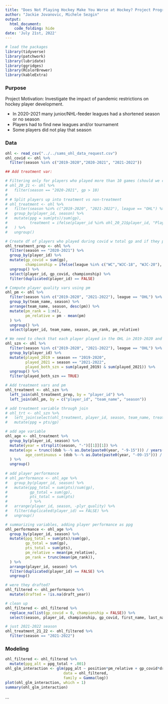 ```yaml
---
title: "Does Not Playing Hockey Make You Worse at Hockey? Project Progress 7-21-22"
author: "Jackie Jovanovic, Michele Sezgin"
output: 
  html_document:
    code_folding: hide
date: 'July 21st, 2022'
---
```


```r
# load the packages
library(tidyverse)
library(patchwork)
library(lubridate)
library(ggridges)
library(RColorBrewer)
library(kableExtra)
```

### Purpose

Project Motivation: Investigate the impact of pandemic restrictions on hockey player development.

*   In 2020-2021 many junior/NHL-feeder leagues had a shortened season or no season
*   Players had to find new leagues and/or tournament
*   Some players did not play that season

### Data

```r
ohl <- read_csv("../../sams_ohl_data_request.csv")
ohl_covid <- ohl %>%
  filter(season %in% c("2019-2020","2020-2021", "2021-2022"))
```

```r
## Add treatment var:

# Filtering only for players who played more than 10 games (should we combine number of games played across leagues?)
# ohl_20_21 <- ohl %>%
#   filter(season == "2020-2021", gp > 10)
# 
# # Split players up into treatment vs non-treatment
# ohl_treatment <- ohl %>%
#   filter(season %in% c("2019-2020", "2021-2022"), league == "OHL") %>%
#   group_by(player_id, season) %>%
#   mutate(ppg = sum(pts)/sum(gp),
#          treatment = ifelse(player_id %in% ohl_20_21$player_id, "Played", "Didn't play")
#   ) %>%
#   ungroup()

# Create df of players who played during covid w total gp and if they played championship
ohl_treatment_prep <- ohl %>%
  filter(season == "2020-2021") %>%
  group_by(player_id) %>%
  mutate(gp_covid = sum(gp),
         championship = ifelse(league %in% c("WC","WJC-18", "WJC-20"), TRUE, FALSE)) %>%
  ungroup() %>%
  select(player_id, gp_covid, championship) %>%
  filter(duplicated(player_id) == FALSE)

# Compute player quality vars using pm
ohl_pm <- ohl %>%
  filter(season %in% c("2019-2020", "2021-2022"), league == "OHL") %>%
  group_by(team_name, season) %>%
  arrange(team_name, season, desc(pm)) %>%
  mutate(pm_rank = 1:n(),
         pm_relative = pm - mean(pm)
  ) %>%
  ungroup() %>%
  select(player_id, team_name, season, pm_rank, pm_relative)

# We need to check that each player played in the OHL in 2019-2020 and 2021-2022
ohl_szn <- ohl %>%
  filter(season %in% c("2019-2020", "2021-2022"), league == "OHL") %>%
  group_by(player_id) %>%
  mutate(played_2019 = season == "2019-2020",
         played_2021 = season == "2021-2022",
         played_both_szn = sum(played_2019) & sum(played_2021)) %>%
  ungroup() %>%
  filter(played_both_szn == TRUE)

# Add treatment vars and pm
ohl_treatment <- ohl_szn %>%
  left_join(ohl_treatment_prep, by = "player_id") %>%
  left_join(ohl_pm, by = c("player_id", "team_name", "season"))

# add treatment variable through join
# ohl_trt <- ohl_szn %>%
#   left_join(select(ohl_treatment, player_id, season, team_name, treatment), by = c("player_id", "team_name", "season")) %>%
#   mutate(ppg = pts/gp) 

# add age variable
ohl_age <- ohl_treatment %>%
  group_by(player_id, season) %>%
  mutate(year = strsplit(season, "-")[[1]][1]) %>%
  mutate(age = trunc((dob %--% as.Date(paste0(year, "-9-15"))) / years(1)),
         age_continuous = (dob %--% as.Date(paste0(year, "-09-15"))) / years(1)
  ) %>%
  ungroup()
    
# add player performance
# ohl_performance <- ohl_age %>%
#   group_by(player_id, season) %>%
#   mutate(ppg_total = sum(pts)/sum(gp),
#          gp_total = sum(gp),
#          pts_total = sum(pts)
#          ) %>%
#   arrange(player_id, season, -plyr_quality) %>%
#   filter(duplicated(player_id) == FALSE) %>%
#   ungroup()

# summarizing variables, adding player performance as ppg
ohl_performance <- ohl_age %>%
  group_by(player_id, season) %>%
  mutate(ppg_total = sum(pts)/sum(gp),
         gp_total = sum(gp),
         pts_total = sum(pts),
         pm_relative = mean(pm_relative),
         pm_rank = trunc(mean(pm_rank)),
  ) %>%
  arrange(player_id, season) %>%
  filter(duplicated(player_id) == FALSE) %>%
  ungroup()

# were they drafted?
ohl_filtered <- ohl_performance %>%
  mutate(drafted = !is.na(draft_year)) 

# clean up
ohl_filtered <- ohl_filtered %>%
  replace_na(list(gp_covid = 0, championship = FALSE)) %>%
  select(season, player_id, championship, gp_covid, first_name, last_name, position, age, gp_total, pts_total, ppg_total, drafted, draft_year, round, overall_pick_num, age_continuous, pm_relative, pm_rank, pm)

# just 2021-2022 season
ohl_treatment_21_22 <- ohl_filtered %>%
  filter(season == "2021-2022")
```

### Modeling

```r
ohl_filtered <- ohl_filtered %>%
  mutate(ppg_alt = ppg_total + .001)
ohl_glm_interaction <- glm(ppg_alt ~ position*pm_relative + gp_covid*drafted + drafted*season + gp_total + pm_relative*gp_total + pm_relative*drafted + age_continuous*pm_relative + season + championship, 
                          data = ohl_filtered, 
                          family = Gamma(log))
plot(ohl_glm_interaction, which = 1)
summary(ohl_glm_interaction)
```



...

